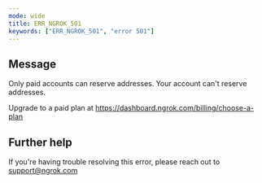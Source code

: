 ```yaml
---
mode: wide
title: ERR_NGROK_501
keywords: ["ERR_NGROK_501", "error 501"]
---
```


## Message

Only paid accounts can reserve addresses.
Your account can't reserve addresses.

Upgrade to a paid plan at https://dashboard.ngrok.com/billing/choose-a-plan

## Further help

If you're having trouble resolving this error, please reach out to [support@ngrok.com](mailto:support@ngrok.com?subject=Help%20with%20ERR_NGROK_501)
